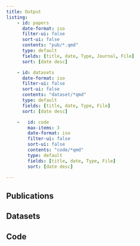 ```yaml
---
title: Output
listing:
    - id: papers
      date-format: iso
      filter-ui: false
      sort-ui: false
      contents: "pub/*.qmd"
      type: default
      fields: [title, date, Type, Journal, File]
      sort: [date desc]

    - id: datasets
      date-format: iso
      filter-ui: false
      sort-ui: false
      contents: "dataset/*qmd"
      type: default
      fields: [title, date, Type, File]
      sort: [date desc]

    -   id: code
        max-items: 3
        date-format: iso
        filter-ui: false
        sort-ui: false
        contents: "code/*qmd"
        type: default
        fields: [title, date, Type, File]
        sort: [date desc]

---
```


## Publications

:::{ #papers }
:::

## Datasets

:::{ #datasets }
:::

## Code
::: { #code }
:::
